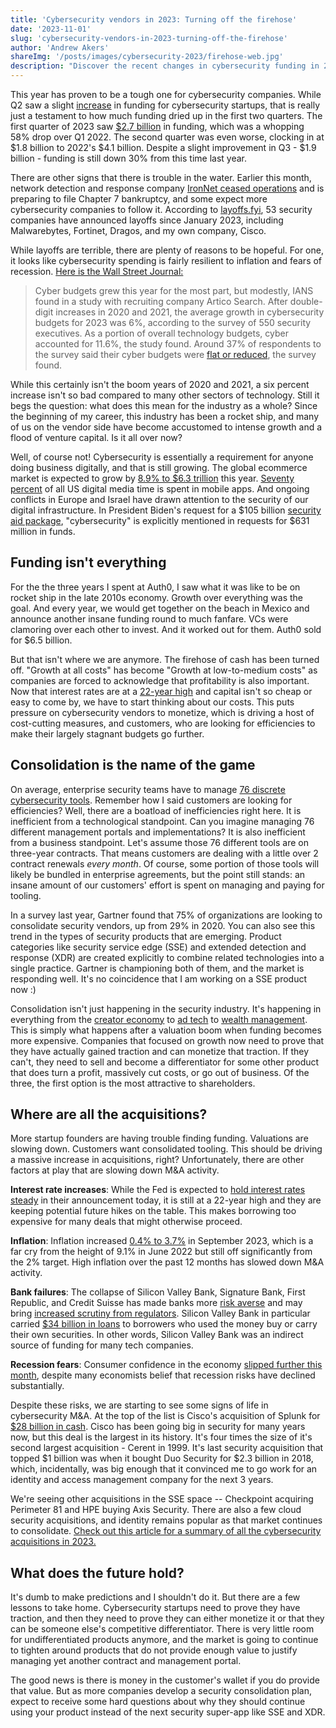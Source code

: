 ```yaml
---
title: 'Cybersecurity vendors in 2023: Turning off the firehose'
date: '2023-11-01'
slug: 'cybersecurity-vendors-in-2023-turning-off-the-firehose'
author: 'Andrew Akers'
shareImg: '/posts/images/cybersecurity-2023/firehose-web.jpg'
description: "Discover the recent changes in cybersecurity funding in 2023, where the influx of venture capital is becoming more selective and customers want consolidated tooling."
---
```

This year has proven to be a tough one for cybersecurity companies. While Q2 saw a slight [increase](https://news.crunchbase.com/cybersecurity/vc-funding-q3-bounce-back-2023/) in funding for cybersecurity startups, that is really just a testament to how much funding dried up in the first two quarters. The first quarter of 2023 saw [$2.7 billion](https://techcrunch.com/2023/07/12/cybersecurity-investor-survey-2023/) in funding, which was a whopping 58% drop over Q1 2022. The second quarter was even worse, clocking in at $1.8 billion to 2022's $4.1 billion. Despite a slight improvement in Q3 - $1.9 billion - funding is still down 30% from this time last year.

There are other signs that there is trouble in the water. Earlier this month, network detection and response company [IronNet ceased operations](https://www.scmagazine.com/news/more-cybersecurity-firm-closures-expected-after-ironnet-shutters) and is preparing to file Chapter 7 bankruptcy, and some expect more cybersecurity companies to follow it. According to [layoffs.fyi](https://layoffs.fyi/), 53 security companies have announced layoffs since January 2023, including Malwarebytes, Fortinet, Dragos, and my own company, Cisco.

While layoffs are terrible, there are plenty of reasons to be hopeful. For one, it looks like cybersecurity spending is fairly resilient to inflation and fears of recession. [Here is the Wall Street Journal:](https://www.wsj.com/articles/cybersecurity-budgets-grow-but-at-a-slower-pace-89ce3d3c)
> Cyber budgets grew this year for the most part, but modestly, IANS found in a study with recruiting company Artico Search. After double-digit increases in 2020 and 2021, the average growth in cybersecurity budgets for 2023 was 6%, according to the survey of 550 security executives. As a portion of overall technology budgets, cyber accounted for 11.6%, the study found. Around 37% of respondents to the survey said their cyber budgets were [flat or reduced](https://archive.ph/o/Nyq2s/https://www.wsj.com/articles/security-chiefs-trim-the-fat-as-budgets-bite-83c82f99), the survey found.

While this certainly isn't the boom years of 2020 and 2021, a six percent increase isn't so bad compared to many other sectors of technology. Still it begs the question: what does this mean for the industry as a whole? Since the beginning of my career, this industry has been a rocket ship, and many of us on the vendor side have become accustomed to intense growth and a flood of venture capital. Is it all over now?

Well, of course not! Cybersecurity is essentially a requirement for anyone doing business digitally, and that is still growing. The global ecommerce market is expected to grow by [8.9% to $6.3 trillion](https://www.shopify.com/enterprise/global-ecommerce-statistics) this year. [Seventy percent](https://buildfire.com/app-statistics/) of all US digital media time is spent in mobile apps. And ongoing conflicts in Europe and Israel have drawn attention to the security of our digital infrastructure. In President Biden's request for a $105 billion [security aid package](https://www.whitehouse.gov/wp-content/uploads/2023/10/Letter-regarding-critical-national-security-funding-needs-for-FY-2024.pdf), "cybersecurity" is explicitly mentioned in requests for $631 million in funds.
## Funding isn't everything
For the the three years I spent at Auth0, I saw what it was like to be on rocket ship in the late 2010s economy. Growth over everything was the goal. And every year, we would get together on the beach in Mexico and announce another insane funding round to much fanfare. VCs were clamoring over each other to invest. And it worked out for them. Auth0 sold for $6.5 billion.

But that isn't where we are anymore. The firehose of cash has been turned off. "Growth at all costs" has become "Growth at low-to-medium costs" as companies are forced to acknowledge that profitability is also important. Now that interest rates are at a [22-year high](https://finance.yahoo.com/news/fed-expected-to-hold-rates-at-22-year-high-but-leave-hikes-on-the-table-094002863.html) and capital isn't so cheap or easy to come by, we have to start thinking about our costs. This puts pressure on cybersecurity vendors to monetize, which is driving a host of cost-cutting measures, and customers, who are looking for efficiencies to make their largely stagnant budgets go further.
## Consolidation is the name of the game
On average, enterprise security teams have to manage [76 discrete cybersecurity tools](https://panaseer.com/press-releases/the-state-of-enterprise-security-2022/). Remember how I said customers are looking for efficiencies? Well, there are a boatload of inefficiencies right here. It is inefficient from a technological standpoint. Can you imagine managing 76 different management portals and implementations? It is also inefficient from a business standpoint. Let's assume those 76 different tools are on three-year contracts. That means customers are dealing with a little over 2 contract renewals *every month*. Of course, some portion of those tools will likely be bundled in enterprise agreements, but the point still stands: an insane amount of our customers' effort is spent on managing and paying for tooling.

In a survey last year, Gartner found that 75% of organizations are looking to consolidate security vendors, up from 29% in 2020. You can also see this trend in the types of security products that are emerging. Product categories like security service edge (SSE) and extended detection and response (XDR) are created explicitly to combine related technologies into a single practice. Gartner is championing both of them, and the market is responding well. It's no coincidence that I am working on a SSE product now :)

Consolidation isn't just happening in the security industry. It's happening in everything from the [creator economy](https://www.theinformation.com/articles/fire-sales-sweep-the-creator-economy-as-startups-struggle) to [ad tech](https://www.beet.tv/2023/07/consolidation-in-ad-tech-industry-is-overdue-magnites-buckley.html) to [wealth management](https://www.reuters.com/business/finance/consolidation-wealth-management-industry-accelerate-citi-survey-finds-2023-07-19/). This is simply what happens after a valuation boom when funding becomes more expensive. Companies that focused on growth now need to prove that they have actually gained traction and can monetize that traction. If they can't, they need to sell and become a differentiator for some other product that does turn a profit, massively cut costs, or go out of business. Of the three, the first option is the most attractive to shareholders.
## Where are all the acquisitions?
More startup founders are having trouble finding funding. Valuations are slowing down. Customers want consolidated tooling. This should be driving a massive increase in acquisitions, right? Unfortunately, there are other factors at play that are slowing down M&A activity.

**Interest rate increases**: While the Fed is expected to [hold interest rates steady](https://finance.yahoo.com/news/fed-expected-to-hold-rates-at-22-year-high-but-leave-hikes-on-the-table-094002863.html) in their announcement today, it is still at a 22-year high and they are keeping potential future hikes on the table. This makes borrowing too expensive for many deals that might otherwise proceed.

**Inflation**: Inflation increased [0.4% to 3.7%](https://www.nerdwallet.com/article/investing/inflation) in September 2023, which is a far cry from the height of 9.1% in June 2022 but still off significantly from the 2% target. High inflation over the past 12 months has slowed down M&A activity.

**Bank failures**: The collapse of Silicon Valley Bank, Signature Bank, First Republic, and Credit Suisse has made banks more [risk averse](https://www.fastcompany.com/90907472/how-svbs-failure-three-months-ago-has-changed-banking-and-how-it-hasnt) and may bring [increased scrutiny from regulators](https://www.npr.org/2023/04/28/1172715215/silicon-valley-bank-postmortem-federal-reserve-fdic-signature-bank). Silicon Valley Bank in particular carried [$34 billion in loans](https://www.nbcnews.com/business/business-news/unusual-lending-practices-silicon-valley-bank-rcna75252) to borrowers who used the money buy or carry their own securities. In other words, Silicon Valley Bank was an indirect source of funding for many tech companies.

**Recession fears**: Consumer confidence in the economy [slipped further this month](https://themessenger.com/business/consumer-confidence-october-conference-board-economy-recession), despite many economists belief that recession risks have declined substantially.

Despite these risks, we are starting to see some signs of life in cybersecurity M&A. At the top of the list is Cisco's acquisition of Splunk for [$28 billion in cash](https://www.cnbc.com/2023/09/21/cisco-acquiring-splunk-for-157-a-share-in-cash.html). Cisco has been going big in security for many years now, but this deal is the largest in its history. It's four times the size of it's second largest acquisition - Cerent in 1999. It's last security acquisition that topped $1 billion was when it bought Duo Security for $2.3 billion in 2018, which, incidentally, was big enough that it convinced me to go work for an identity and access management company for the next 3 years.

We're seeing other acquisitions in the SSE space -- Checkpoint acquiring Perimeter 81 and HPE buying Axis Security. There are also a few cloud security acquisitions, and identity remains popular as that market continues to consolidate. [Check out this article for a summary of all the cybersecurity acquisitions in 2023.](https://www.csoonline.com/article/574521/top-cybersecurity-manda-deals-for-2023.html)
## What does the future hold?
It's dumb to make predictions and I shouldn't do it. But there are a few lessons to take home. Cybersecurity startups need to prove they have traction, and then they need to prove they can either monetize it or that they can be someone else's competitive differentiator. There is very little room for undifferentiated products anymore, and the market is going to continue to tighten around products that do not provide enough value to justify managing yet another contract and management portal.

The good news is there is money in the customer's wallet if you do provide that value. But as more companies develop a security consolidation plan, expect to receive some hard questions about why they should continue using your product instead of the next security super-app like SSE and XDR.